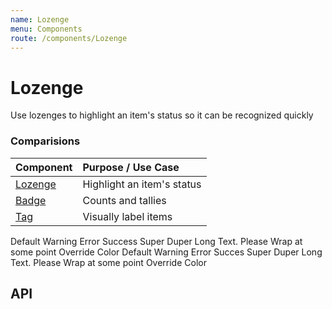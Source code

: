 ```yaml
---
name: Lozenge
menu: Components
route: /components/Lozenge
---
```



# Lozenge

Use lozenges to highlight an item's status so it can be recognized quickly

### Comparisions

| Component                      | Purpose / Use Case         |
| :----------------------------- | :------------------------- |
| [Lozenge](/components/Lozenge) | Highlight an item's status |
| [Badge](/components/Badge)     | Counts and tallies         |
| [Tag](/components/Tag)         | Visually label items       |

<Playground>
  <Grid justifyContent="center">
    <SpacedGroup direction="vertical">
      <Lozenge variant="info" bold >Default</Lozenge>
      <Lozenge variant="warning" bold >Warning</Lozenge>
      <Lozenge variant="error" bold >Error</Lozenge>
      <Lozenge
        variant="success"
        bold
      >
        Success Super Duper Long Text. Please Wrap at some point
      </Lozenge>
      <Lozenge bold variant="info" color={palette.plum}>Override Color</Lozenge>
    </SpacedGroup>
    <SpacedGroup direction="vertical">
      <Lozenge variant="info" >Default</Lozenge>
      <Lozenge variant="warning" >Warning</Lozenge>
      <Lozenge variant="error" >Error</Lozenge>
      <Lozenge
        variant="success"
      >
        Succes Super Duper Long Text. Please Wrap at some point
      </Lozenge>
      <Lozenge variant="info" color={palette.plum}>Override Color</Lozenge>
    </SpacedGroup>

  </Grid>
</Playground>

## API

<PropsTable of={Lozenge} />
